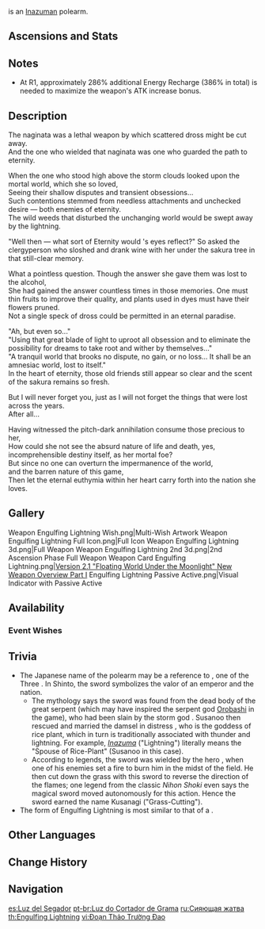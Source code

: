 {{Weapon Infobox
|id             = 13509
|image          = <gallery>
Weapon Engulfing Lightning.png|Base
Weapon Engulfing Lightning 2nd.png|2nd Ascension
</gallery>
|type           = Polearm
|releaseDate    = 2021-09-01
|rarity         = 5
|base_atk       = 46
|2nd_stat_type  = Energy Recharge
|2nd_stat       = 12%
|series         = Inazuma
|obtain         = Weapon Event Wishes
|passive        = Timeless Dream: Eternal Stove
|effect         = ATK increased by (var1)% of [[Energy Recharge]] over the base 100%. You can gain a maximum bonus of (var2)% ATK. Gain (var3)% Energy Recharge for 12s after using an [[Elemental Burst]].
|eff_rank1_var1 = 28
|eff_rank2_var1 = 35
|eff_rank3_var1 = 42
|eff_rank4_var1 = 49
|eff_rank5_var1 = 56
|eff_rank1_var2 = 80
|eff_rank2_var2 = 90
|eff_rank3_var2 = 100
|eff_rank4_var2 = 110
|eff_rank5_var2 = 120
|eff_rank1_var3 = 30
|eff_rank2_var3 = 35
|eff_rank3_var3 = 40
|eff_rank4_var3 = 45
|eff_rank5_var3 = 50
|eff_att1       = ATK
|eff_att2       = Elemental Burst
}}
{{Description|A naginata used to "cut grass." Any army that stands before this weapon will probably be likewise cut down...}}
{{Lang|'''Engulfing Lightning'''|ja=草薙の稲光|ja_rm=Kusanagi no Inabikari}} is an [[Inazuma]]n polearm.

==Ascensions and Stats==
{{Weapon Ascensions and Stats
|ascendMat1 = Mask of the Wicked Lieutenant
|ascendMat2 = Mask of the Tiger's Bite
|ascendMat3 = Mask of the One-Horned
|ascendMat4 = Mask of the Kijin
|bossMat1   = Chaos Gear
|bossMat2   = Chaos Axis
|bossMat3   = Chaos Oculus
|commonMat1 = Old Handguard
|commonMat2 = Kageuchi Handguard
|commonMat3 = Famed Handguard
}}

==Notes==
*At R1, approximately 286% additional Energy Recharge (386% in total) is needed to maximize the weapon's ATK increase bonus.

==Description==
The naginata was a lethal weapon by which scattered dross might be cut away.<br />
And the one who wielded that naginata was one who guarded the path to eternity.

When the one who stood high above the storm clouds looked upon the mortal world, which she so loved,<br />
Seeing their shallow disputes and transient obsessions...<br />
Such contentions stemmed from needless attachments and unchecked desire &mdash; both enemies of eternity.<br />
The wild weeds that disturbed the unchanging world would be swept away by the lightning.

"Well then &mdash; what sort of Eternity would {{Obfuscate|Ei}}'s eyes reflect?" So asked the clergyperson who sloshed and drank wine with her under the sakura tree in that still-clear memory.

What a pointless question. Though the answer she gave them was lost to the alcohol,<br />
She had gained the answer countless times in those memories. One must thin fruits to improve their quality, and plants used in dyes must have their flowers pruned.<br />
Not a single speck of dross could be permitted in an eternal paradise.

"Ah, but even so..."<br />
"Using that great blade of light to uproot all obsession and to eliminate the possibility for dreams to take root and wither by themselves..."<br />
"A tranquil world that brooks no dispute, no gain, or no loss... It shall be an amnesiac world, lost to itself."<br />
In the heart of eternity, those old friends still appear so clear and the scent of the sakura remains so fresh.

But I will never forget you, just as I will not forget the things that were lost across the years.<br />
After all...

Having witnessed the pitch-dark annihilation consume those precious to her,<br />
How could she not see the absurd nature of life and death, yes, incomprehensible destiny itself, as her mortal foe?<br />
But since no one can overturn the impermanence of the world,<br />
and the barren nature of this game,<br />
Then let the eternal euthymia within her heart carry forth into the nation she loves.

==Gallery==
<gallery hideaddbutton="true" captionalign="center">
Weapon Engulfing Lightning Wish.png|Multi-Wish Artwork
Weapon Engulfing Lightning Full Icon.png|Full Icon
Weapon Engulfing Lightning 3d.png|Full Weapon
Weapon Engulfing Lightning 2nd 3d.png|2nd Ascension Phase Full Weapon
Weapon Card Engulfing Lightning.png|[https://www.hoyolab.com/article/770658 Version 2.1 "Floating World Under the Moonlight" New Weapon Overview Part I]
Engulfing Lightning Passive Active.png|Visual Indicator with Passive Active
</gallery>

==Availability==
===Event Wishes===
{{Featured}}

==Trivia==
*The Japanese name of the polearm {{Lang|Kusanagi no Inabikari|ja=草薙の稲光|ja_tl=Lightning of Grass-Cutting}} may be a reference to {{Lang|{{w|Kusanagi no Tsurugi}}|ja=草薙の剣|ja_tl=Sword of Grass-Cutting}}, one of the Three {{w|Imperial Regalia of Japan}}. In Shinto, the sword symbolizes the valor of an emperor and the nation.
**The mythology says the sword was found from the dead body of the great serpent {{w|Yamata no Orochi}} (which may have inspired the serpent god [[Orobashi]] in the game), who had been slain by the storm god {{w|Susanoo-no-Mikoto|Susanoo no Mikoto}}. Susanoo then rescued and married the damsel in distress  {{w|Kushinadahime}}, who is the goddess of rice plant, which in turn is traditionally associated with thunder and lightning. For example, ''[[Inazuma]]'' ("Lightning") literally means the "Spouse of Rice-Plant" (Susanoo in this case).
**According to legends, the sword was wielded by the hero {{w|Yamato Takeru}}, when one of his enemies set a fire to burn him in the midst of the field. He then cut down the grass with this sword to reverse the direction of the flames; one legend from the classic ''Nihon Shoki'' even says the magical sword moved autonomously for this action. Hence the sword earned the name Kusanagi ("Grass-Cutting").
*The form of Engulfing Lightning is most similar to that of a {{w|naginata}}.

==Other Languages==
{{Other Languages
|en      = Engulfing Lightning
|zhs     = 薙草之稻光
|zhs_rm  = Tìcǎo zhī Dàoguāng
|zht     = 薙草之稻光
|zht_rm  = Tìcǎo zhī Dàoguāng
|zh_tl   = Grasscutter's Light
|ja      = 草薙の稲光
|ja_rm   = Kusanagi no Inabikari
|ja_tl   = Lightning of Grass-Cutting
|ko      = 예초의 번개
|ko_rm   = Yecho-ui Beongae
|ko_tl   = Mowing Lightning
|es      = Luz del Segador
|es_tl   = Light of the Reaper
|fr      = Lumière du faucheur
|fr_tl   = Light of the Reaper
|ru      = Сияющая жатва
|ru_tl   = Shining Harvest
|th      = Engulfing Lightning
|vi      = Đoạn Thảo Trường Đao
|vi_tl   = Grasscutting Glaive
|de      = Grasschnittstrahl
|de_tl   = Grass Cut Beam
|id      = Engulfing Lightning
|pt      = Luz do Cortador de Grama
|pt_tl   = Grasscutter's Light
}}

==Change History==
{{Change History|2.1}}

==Navigation==
{{Weapons by Series Navbox|series=Inazuma}}
{{Weapon Navbox|type=Polearms}}

[[es:Luz del Segador]]
[[pt-br:Luz do Cortador de Grama]]
[[ru:Сияющая жатва]]
[[th:Engulfing Lightning]]
[[vi:Đoạn Thảo Trường Đao]]